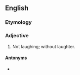 ==English==

===Etymology===
{{suffix|laughter|less|lang=en}}

===Adjective===
{{en-adj|?}}

# Not laughing; without laughter.

====Antonyms====
* {{l|en|laughterful}}